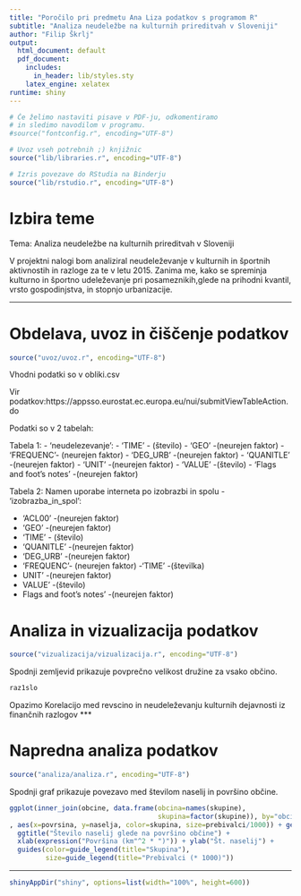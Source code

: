 ```yaml
---
title: "Poročilo pri predmetu Ana Liza podatkov s programom R"
subtitle: "Analiza neudeležbe na kulturnih prireditvah v Sloveniji"
author: "Filip Škrlj"
output:
  html_document: default
  pdf_document:
    includes:
      in_header: lib/styles.sty
    latex_engine: xelatex
runtime: shiny
---
```


```r
# Če želimo nastaviti pisave v PDF-ju, odkomentiramo
# in sledimo navodilom v programu.
#source("fontconfig.r", encoding="UTF-8")

# Uvoz vseh potrebnih ;) knjižnic
source("lib/libraries.r", encoding="UTF-8")
```

```r
# Izris povezave do RStudia na Binderju
source("lib/rstudio.r", encoding="UTF-8")
```

# Izbira teme

Tema: Analiza neudeležbe na kulturnih prireditvah v Sloveniji

V projektni nalogi bom analiziral neudeleževanje v kulturnih in športnih aktivnostih in razloge za te v letu 2015. Zanima me, kako se spreminja kulturno in športno udeleževanje  pri posameznikih,glede na prihodni kvantil, vrsto gospodinjstva, in stopnjo urbanizacije.


***

# Obdelava, uvoz in čiščenje podatkov

```r
source("uvoz/uvoz.r", encoding="UTF-8")
```

Vhodni podatki so v obliki.csv 

Vir podatkov:https://appsso.eurostat.ec.europa.eu/nui/submitViewTableAction.do

Podatki so v 2 tabelah:

Tabela 1:  - 'neudelezevanje':
 - 'TIME' - (število)
 - 'GEO' -(neurejen faktor)
 - 'FREQUENC'- (neurejen faktor)
 - 'DEG_URB' -(neurejen faktor)
 - 'QUANITLE' -(neurejen faktor)
 - 'UNIT' -(neurejen faktor)
 - 'VALUE' -(število)
 - 'Flags and foot's notes' -(neurejen faktor)

Tabela 2: Namen uporabe interneta po izobrazbi in spolu - 'izobrazba_in_spol':
 
 - 'ACL00' -(neurejen faktor)
 - 'GEO' -(neurejen faktor)
 - 'TIME' - (število)
 - 'QUANITLE' -(neurejen faktor)
 - 'DEG_URB' -(neurejen faktor)
 - 'FREQUENC'- (neurejen faktor)
 -'TIME' -(številka) 
 - UNIT' -(neurejen faktor)
 - VALUE' -(število)
 - Flags and foot's notes' -(neurejen faktor)




# Analiza in vizualizacija podatkov

```r
source("vizualizacija/vizualizacija.r", encoding="UTF-8")
```

Spodnji zemljevid prikazuje povprečno velikost družine za vsako občino.

```r
raz1slo
```
Opazimo Korelacijo med revscino in neudeleževanju  kulturnih dejavnosti iz finančnih razlogov
***

# Napredna analiza podatkov

```r
source("analiza/analiza.r", encoding="UTF-8")
```

Spodnji graf prikazuje povezavo med številom naselij in površino občine.

```r
ggplot(inner_join(obcine, data.frame(obcina=names(skupine),
                                     skupina=factor(skupine)), by="obcina")
, aes(x=povrsina, y=naselja, color=skupina, size=prebivalci/1000)) + geom_point() +
  ggtitle("Število naselij glede na površino občine") +
  xlab(expression("Površina (km"^2 * ")")) + ylab("Št. naselij") +
  guides(color=guide_legend(title="Skupina"),
         size=guide_legend(title="Prebivalci (* 1000)"))
```

***

```r
shinyAppDir("shiny", options=list(width="100%", height=600))
```
